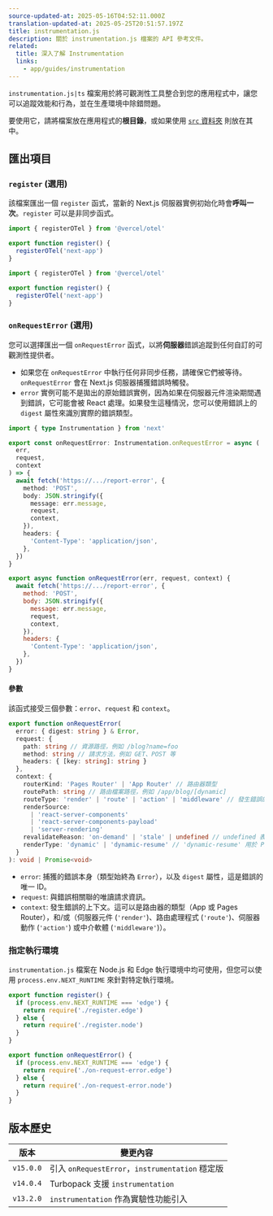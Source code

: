 ```yaml
---
source-updated-at: 2025-05-16T04:52:11.000Z
translation-updated-at: 2025-05-25T20:51:57.197Z
title: instrumentation.js
description: 關於 instrumentation.js 檔案的 API 參考文件。
related:
  title: 深入了解 Instrumentation
  links:
    - app/guides/instrumentation
---
```


`instrumentation.js|ts` 檔案用於將可觀測性工具整合到您的應用程式中，讓您可以追蹤效能和行為，並在生產環境中除錯問題。

要使用它，請將檔案放在應用程式的**根目錄**，或如果使用 [`src` 資料夾](/docs/app/api-reference/file-conventions/src-folder) 則放在其中。

## 匯出項目

### `register` (選用)

該檔案匯出一個 `register` 函式，當新的 Next.js 伺服器實例初始化時會**呼叫一次**。`register` 可以是非同步函式。

```ts filename="instrumentation.ts" switcher
import { registerOTel } from '@vercel/otel'

export function register() {
  registerOTel('next-app')
}
```

```js filename="instrumentation.js" switcher
import { registerOTel } from '@vercel/otel'

export function register() {
  registerOTel('next-app')
}
```

### `onRequestError` (選用)

您可以選擇匯出一個 `onRequestError` 函式，以將**伺服器**錯誤追蹤到任何自訂的可觀測性提供者。

- 如果您在 `onRequestError` 中執行任何非同步任務，請確保它們被等待。`onRequestError` 會在 Next.js 伺服器捕獲錯誤時觸發。
- `error` 實例可能不是拋出的原始錯誤實例，因為如果在伺服器元件渲染期間遇到錯誤，它可能會被 React 處理。如果發生這種情況，您可以使用錯誤上的 `digest` 屬性來識別實際的錯誤類型。

```ts filename="instrumentation.ts" switcher
import { type Instrumentation } from 'next'

export const onRequestError: Instrumentation.onRequestError = async (
  err,
  request,
  context
) => {
  await fetch('https://.../report-error', {
    method: 'POST',
    body: JSON.stringify({
      message: err.message,
      request,
      context,
    }),
    headers: {
      'Content-Type': 'application/json',
    },
  })
}
```

```js filename="instrumentation.js" switcher
export async function onRequestError(err, request, context) {
  await fetch('https://.../report-error', {
    method: 'POST',
    body: JSON.stringify({
      message: err.message,
      request,
      context,
    }),
    headers: {
      'Content-Type': 'application/json',
    },
  })
}
```

#### 參數

該函式接受三個參數：`error`、`request` 和 `context`。

```ts filename="Types"
export function onRequestError(
  error: { digest: string } & Error,
  request: {
    path: string // 資源路徑，例如 /blog?name=foo
    method: string // 請求方法，例如 GET、POST 等
    headers: { [key: string]: string }
  },
  context: {
    routerKind: 'Pages Router' | 'App Router' // 路由器類型
    routePath: string // 路由檔案路徑，例如 /app/blog/[dynamic]
    routeType: 'render' | 'route' | 'action' | 'middleware' // 發生錯誤的上下文
    renderSource:
      | 'react-server-components'
      | 'react-server-components-payload'
      | 'server-rendering'
    revalidateReason: 'on-demand' | 'stale' | undefined // undefined 表示沒有重新驗證的正常請求
    renderType: 'dynamic' | 'dynamic-resume' // 'dynamic-resume' 用於 PPR
  }
): void | Promise<void>
```

- `error`: 捕獲的錯誤本身（類型始終為 `Error`），以及 `digest` 屬性，這是錯誤的唯一 ID。
- `request`: 與錯誤相關聯的唯讀請求資訊。
- `context`: 發生錯誤的上下文。這可以是路由器的類型（App 或 Pages Router），和/或（伺服器元件 (`'render'`)、路由處理程式 (`'route'`)、伺服器動作 (`'action'`) 或中介軟體 (`'middleware'`)）。

### 指定執行環境

`instrumentation.js` 檔案在 Node.js 和 Edge 執行環境中均可使用，但您可以使用 `process.env.NEXT_RUNTIME` 來針對特定執行環境。

```js filename="instrumentation.js"
export function register() {
  if (process.env.NEXT_RUNTIME === 'edge') {
    return require('./register.edge')
  } else {
    return require('./register.node')
  }
}

export function onRequestError() {
  if (process.env.NEXT_RUNTIME === 'edge') {
    return require('./on-request-error.edge')
  } else {
    return require('./on-request-error.node')
  }
}
```

## 版本歷史

| 版本       | 變更內容                                                 |
| ---------- | ------------------------------------------------------- |
| `v15.0.0` | 引入 `onRequestError`，`instrumentation` 穩定版         |
| `v14.0.4` | Turbopack 支援 `instrumentation`                        |
| `v13.2.0` | `instrumentation` 作為實驗性功能引入                    |